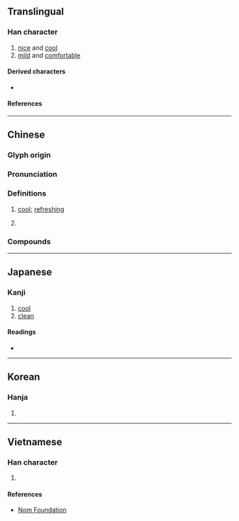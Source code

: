 {{also|冷}}
{{character info/new}}
==Translingual==
{{CJKV-forms|泠|泠|泠|泠}}

===Han character===
{{Han char|rn=85|rad=水|as=05|sn=8|four=38137,38132|canj=EOII|ids=⿰氵令}}

# [[nice]] and [[cool]]
# [[mild]] and [[comfortable]]

====Derived characters====
* {{l|mul|[[𫪬]], [[霗]], [[𩆼]], [[𢜅]], [[𭅛]]}}

====References====
{{Han ref|kx=0617.060|dkj=17306|dj=1012.040|hdz=31589.070|uh=6CE0}}

----

==Chinese==
{{zh-forms}}

===Glyph origin===
{{Han etym}}

===Pronunciation===
{{zh-pron
|m=líng
|c=ling4
|mc=y
|oc=y
|cat=
}}

===Definitions===
{{zh-hanzi}}

# {{lb|zh|literary}} [[cool]]; [[refreshing]]
# {{surname|zh}}

===Compounds===
{{zh-der|丁泠|泠冽|泠泠|泠然|泠風|清泠|白泠泠|西泠八家|西泠十子|西泠橋|言詞泠泠|響泠泠}}

----

==Japanese==

===Kanji===
{{ja-kanji|grade=|rs=水05}}

# [[cool]]
# [[clean]]

====Readings====
* {{ja-readings|on=[[れい]] (rei), [[りょう]] (ryō), [[れん]] (ren)|kun=[[さとす]] (satosu)}}

----

==Korean==

===Hanja===
{{ko-hanja|hangeul=[[령]]>[[영]]|eumhun=|rv=ryeong>yeong|mr=ryŏng>yŏng|y=lyeng>yeng}}

# {{rfdef|ko|sort=水05}}

----

==Vietnamese==

===Han character===
{{vi-hantu|rs=水05|[[lênh]], [[lểnh]], [[linh]], [[rãnh]], [[lềnh]]}}

# {{rfdef|vi|sort=水05}}

====References====
* [http://nomfoundation.org/common/nom_details.php?codepoint=6CE0 Nom Foundation]